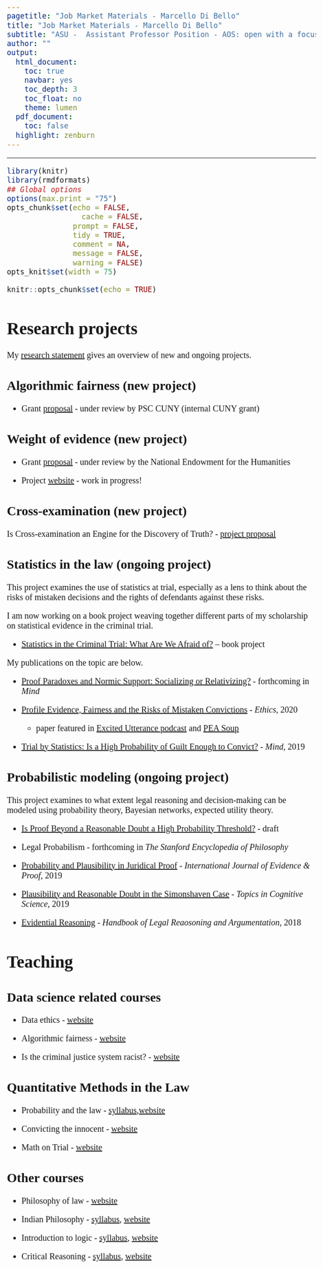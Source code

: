 ```yaml
---
pagetitle: "Job Market Materials - Marcello Di Bello"
title: "Job Market Materials - Marcello Di Bello"
subtitle: "ASU -  Assistant Professor Position - AOS: open with a focus on emerging technologies and human futures from within any of the subfields of philosophy, including theoretical, social, and normative approaches"
author: ""
output:
  html_document:
    toc: true
    navbar: yes
    toc_depth: 3
    toc_float: no
    theme: lumen
  pdf_document:
    toc: false
  highlight: zenburn    
---    
```

    
---



<!-- 
OTHER INITIAL SETTING 

---
title: "Algorithmic Fairness"
author: "Marcello Di Bello"
output:
  rmdformats::html_clean:
    fig_width: 6
    fig_height: 6
    highlight: kate
    thumbnails: true
    lightbox: true
    gallery: true
    toc_depth: 2
    toc: TRUE
---    
    
--->


<!-- 
OTHER INITIAL SETTING PRETTY HTML

---
pagetitle: "Job Market Materials"
title: "Job Market Materials"
subtitle: "UCSD -  Data Science Ethics - Assistant Professor Position"
author: "Marcello Di Bello  marcello.dibello@lehman.cuny.edu"
output:
  prettydoc::html_pretty:
    theme: tactile
    highlight: github
    navbar: yes
    toc: yes
    toc_depth: 3
    toc_float: no
---
-->



<!-- 
---
title: "Algorithmic Fairness"
author: "Marcello Di Bello"
output:
  html_document:
    toc: true
    navbar: yes
    toc_depth: 3
    toc_float: yes
    theme: cosmo
  pdf_document:
    toc: false
  highlight: zenburn    
---
--->



<!---
<img src="data-ethics-logo.jpg" style="position:absolute;top:0px;right:0px;" />
--->

```r
library(knitr)
library(rmdformats)
## Global options
options(max.print = "75")
opts_chunk$set(echo = FALSE,
	             cache = FALSE,
               prompt = FALSE,
               tidy = TRUE,
               comment = NA,
               message = FALSE,
               warning = FALSE)
opts_knit$set(width = 75)
```



```r
knitr::opts_chunk$set(echo = TRUE)
```


<style type="text/css">

body{ /* Normal  */
      font-size: 20px;
      font-family:'Avenir Next';
  }

</style>



<!--- 
ADDED STYLES/ FONT SIZSES


<style type="text/css">

body{ /* Normal  */
      font-size: 18px;
  }
  
 
td {  /* Table  */
  font-size: 8px;
}
h1.title {
  font-size: 38px;
  color: DarkRed;
}
h1 { /* Header 1 */
  font-size: 28px;
  color: DarkBlue;
}
h2 { /* Header 2 */
    font-size: 22px;
  color: DarkBlue;
}
h3 { /* Header 3 */
  font-size: 18px;
  font-family: "Times New Roman", Times, serif;
  color: DarkBlue;
}
code.r{ /* Code block */
    font-size: 12px;
}
pre { /* Code block - determines code spacing between lines */
    font-size: 14px;
}

</style>
-->


# Research projects

My [research statement](research/research-statement.pdf) gives an overview of new and ongoing projects. 

## Algorithmic fairness (new project)

* Grant [proposal](research/algorithmic-fairness.pdf) - under review by PSC CUNY (internal CUNY grant)


## Weight of evidence (new project)

* Grant [proposal](research/weight-of-evidence.pdf) - under review by the National Endowment for the Humanities

* Project [website](https://www.weightofevidenceproject.org/) - work in progress!

## Cross-examination (new project)
 
Is Cross-examination an Engine for the Discovery of Truth? - [project proposal](research/cross.pdf)  

## Statistics in the law (ongoing project)

This project examines the use of statistics at trial, especially as a lens to think 
about the risks of mistaken decisions and the rights of defendants against these risks.

I am now working on a book project weaving 
together different parts of my scholarship on statistical 
evidence in the criminal trial.

* [Statistics in the Criminal Trial: What Are We Afraid of?](research/book-proposal.pdf) -- book project

My publications on the topic are below.

* [Proof Paradoxes and Normic Support: Socializing or Relativizing?](https://doi.org/10.1093/mind/fzz021) - forthcoming in *Mind*

* [Profile Evidence, Fairness and the Risks of Mistaken Convictions](https://www.journals.uchicago.edu/doi/abs/10.1086/705764?mobileUi=0) - *Ethics*, 2020 
    + paper featured in [Excited Utterance podcast](https://www.excitedutterancepodcast.com/listen/2020/3/2/86-marcello-di-bello) and 
[PEA Soup](http://peasoup.us/2020/01/ethics-discussion-at-pea-soup-marcello-di-bello-and-collin-oneills-profile-evidence-fairness-and-the-risk-of-mistaken-convictions-with-a-critical-precis-by-davi/)

* [Trial by Statistics: Is a High Probability of Guilt Enough to Convict?](https://doi.org/10.1093/mind/fzy026) - *Mind*, 2019

## Probabilistic modeling (ongoing project)

This project examines to what extent legal reasoning and decision-making can be 
modeled using probability theory, Bayesian networks, expected utility theory.

* [Is Proof Beyond a Reasonable Doubt a High Probability Threshold?](research/bard.pdf) - draft

* Legal Probabilism - forthcoming in *The Stanford Encyclopedia of Philosophy*

* [Probability and Plausibility in Juridical Proof](https://doi.org/10.1177/1365712718815355) - *International Journal of Evidence & Proof*, 2019
 
* [Plausibility and Reasonable Doubt in the Simonshaven Case](https://doi.org/10.1111/tops.12451) - *Topics in Cognitive Science*, 2019

* [Evidential Reasoning](https://www.ai.rug.nl/~verheij/publications/pdf/diBelloVerheij2018EvidentialReasoning.pdf) - *Handbook of Legal Reaosoning and Argumentation*, 2018 


# Teaching

## Data science related courses

* Data ethics - [website](https://www.marcellodibello.com/dataethics/)

* Algorithmic fairness - [website](https://www.marcellodibello.com/algorithmicfairness/)

* Is the criminal justice system racist? - [website](https://justicesystemracist.wordpress.com/)

## Quantitative Methods in the Law

* Probability and the law - [syllabus](https://www.marcellodibello.com/phil90L/resources/ProbLaw2014.pdf),[website](https://www.marcellodibello.com/phil90L/)

* Convicting the innocent - [website](https://www.marcellodibello.com/innocent/)

* Math on Trial - [website](https://www.marcellodibello.com/mathtrial/)

## Other courses

* Philosophy of law - [website](https://www.phi234.marcellodibello.com/)

* Indian Philosophy - [syllabus](https://www.marcellodibello.com/phi238/resources/IntroAsianPhil2019.pdf), [website](https://www.marcellodibello.com/phi238/)

* Introduction to logic -  [syllabus](https://www.marcellodibello.com/phil50/resources/Syllabus-Phil50-2014.pdf), [website](https://www.marcellodibello.com/phil50/)

* Critical Reasoning - [syllabus](https://www.marcellodibello.com/phi169/resources/PHI169-Fall2018-syllabus.pdf), [website](https://www.marcellodibello.com/phi169/)






